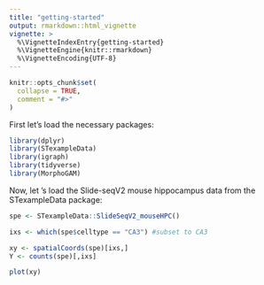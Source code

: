```yaml
---
title: "getting-started"
output: rmarkdown::html_vignette
vignette: >
  %\VignetteIndexEntry{getting-started}
  %\VignetteEngine{knitr::rmarkdown}
  %\VignetteEncoding{UTF-8}
---
```


```r
knitr::opts_chunk$set(
  collapse = TRUE,
  comment = "#>"
)
```

First let's load the necessary packages: 

```r
library(dplyr)
library(STexampleData)
library(igraph)
library(tidyverse)
library(MorphoGAM)
```

Now, let 's load the Slide-seqV2 mouse hippocampus data from the STexampleData package:

```r

spe <- STexampleData::SlideSeqV2_mouseHPC()

ixs <- which(spe$celltype == "CA3") #subset to CA3

xy <- spatialCoords(spe)[ixs,]
Y <- counts(spe)[,ixs]

plot(xy)
```







